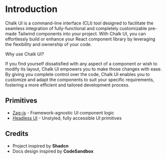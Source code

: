 # Introduction

Chalk UI is a command-line interface (CLI) tool designed to facilitate the seamless integration of fully-functional and completely customizable pre-made Tailwind components into your project.
With Chalk UI, you can effortlessly build or enhance your React component library by leveraging the flexibility and ownership of your code.

Why use Chalk UI?

If you find yourself dissatisfied with any aspect of a component or wish to modify its layout, Chalk UI empowers you to make those changes with ease.
By giving you complete control over the code, Chalk UI enables you to customize and adapt the components to suit your specific requirements, fostering a more efficient and tailored development process.

## Primitives

- [Zag-js](https://zagjs.com/overview/introduction) - Framework-agnostic UI component logic
- [Headless UI](https://headlessui.com/) - Unstyled, fully accessible UI primitives

## Credits

- Project inspired by **Shadcn**
- Docs design inspired by **CodeSandbox**
